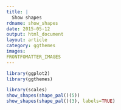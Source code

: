 ```yaml
---
title: |
  Show shapes
rdname: show_shapes
date: 2015-05-12
output: html_document
layout: article
category: ggthemes
images:
FRONTFOMATTER_IMAGES
---
```


```r
library(ggplot2)
library(ggthemes)
```

```r
library(scales)
show_shapes(shape_pal()(5))
show_shapes(shape_pal()(3), labels=TRUE)



```